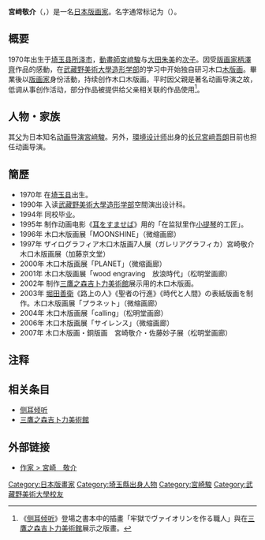 {{multiple issues|
{{copyedit|time=2013-08-18T12:24:54+00:00}}
{{prose|time=2013-08-18T12:24:54+00:00}}
{{unreferenced|time=2013-08-18T12:24:54+00:00}}
}}
{{Correct title|title=宮﨑敬介|reason=命名}}
{{Infobox Artist
| bgcolour      = #6495ED
| name          = 宫崎敬介
| kana          = みやざき けいすけ
| image         = 
| imagesize     = 100px
| caption       = 
| birthname     = 宮﨑 敬介
| birthdate     = {{birth year and age|1970}}
| location      = {{JPN}}[[埼玉县|埼玉县]][[所泽市|所泽市]]
| deathdate     = 
| deathplace    = 
| nationality   = {{JPN}}
| field         = [[版画|版画]]
| training      = [[武藏野美術大學|武藏野美術大學]][[造形学部|造形学部]]卒業
| movement      = 
| works         = 
| patrons       = 
| influenced by = [[柄澤齊|柄澤齊]]
| influenced    = 
| awards        = 
}}
'''宮﨑敬介'''（{{lang-ja|宮﨑 敬介／みやざき けいすけ}}，{{bd|1970年||}}）是一名[[日本|日本]][[版画家|版画家]]。名字通常标记为'''{{lang|ja|宮崎 敬介}}'''（{{lang|ja|みやざき けいすけ}}）。

== 概要 ==
1970年出生于[[埼玉县|埼玉县]][[所泽市|所泽市]]，[[動畫師|動畫師]][[宮崎駿|宮﨑駿]]与[[大田朱美|大田朱美]]的[[兒子|次子]]。因受[[版画家|版画家]][[柄澤齊|柄澤齊]]作品的感動，在[[武藏野美術大學|武藏野美術大學]][[造形学部|造形学部]]的学习中开始独自研习木口[[木刻版畫|木版画]]。畢業後以[[版画家|版画家]]身份活動，持续创作木口木版画。平时因父親是著名动画导演之故，低调从事创作活动，部分作品被提供给父亲相关联的作品使用<ref>《[[侧耳倾听|侧耳倾听]]》登場之書本中的插畫「牢獄でヴァイオリンを作る職人」與在[[三鷹之森吉卜力美術館|三鷹之森吉卜力美術館]]展示之版畫。</ref>。

== 人物・家族 ==
其[[父|父]]为日本知名[[アニメーション監督|动画导演]][[宮崎駿|宮﨑駿]]。另外，[[环境设计|環境设计师]]出身的[[兄|长兄]][[宮崎吾朗|宮﨑吾朗]]目前也担任动画导演。

== 簡歷 ==
*1970年 在[[埼玉县|埼玉县]]出生。
*1990年 入读[[武藏野美術大學|武藏野美術大學]][[造形学部|造形学部]]空間演出设计科。
*1994年 同校毕业。
*1995年 制作动画电影《[[侧耳倾听|耳をすませば]]》用的「在监狱里作[[小提琴|小提琴]]的工匠」。
*1996年 木口木版画展「MOONSHINE」（微缩画廊）
*1997年 ザイログラフィア木口木版画7人展（ガレリアグラフィカ）宮崎敬介木口木版画展（加藤京文堂）
*2000年 木口木版画展「PLANET」（微缩画廊）
*2001年 木口木版画展「wood engraving　放浪時代」（松明堂画廊）
*2002年 制作[[三鷹之森吉卜力美術館|三鷹之森吉卜力美術館]]展示用的木口木版画。
*2003年 [[堀田善衛|堀田善衛]]《路上の人》《聖者の行進》《時代と人間》の表紙版画を制作。木口木版画展「プラネット」（微缩画廊）
*2004年 木口木版画展「calling」（松明堂画廊）
*2006年 木口木版画展「サイレンス」（微缩画廊）
*2007年 木口木版画・銅版画　宮崎敬介・佐藤妙子展（松明堂画廊）

== 注释 ==
<references/>

== 相关条目 ==
*[[侧耳倾听|侧耳倾听]]
*[[三鷹之森吉卜力美術館|三鷹之森吉卜力美術館]]

== 外部链接 ==
*[https://web.archive.org/web/20130703003802/http://www.agmuse.co.jp/item/c10/c38/ 作家 > 宮崎　敬介]

{{DEFAULTSORT:miyasaki keisuke}}
[[Category:日本版畫家|Category:日本版畫家]]
[[Category:埼玉縣出身人物|Category:埼玉縣出身人物]]
[[Category:宮崎駿|Category:宮崎駿]]
[[Category:武藏野美術大學校友|Category:武藏野美術大學校友]]